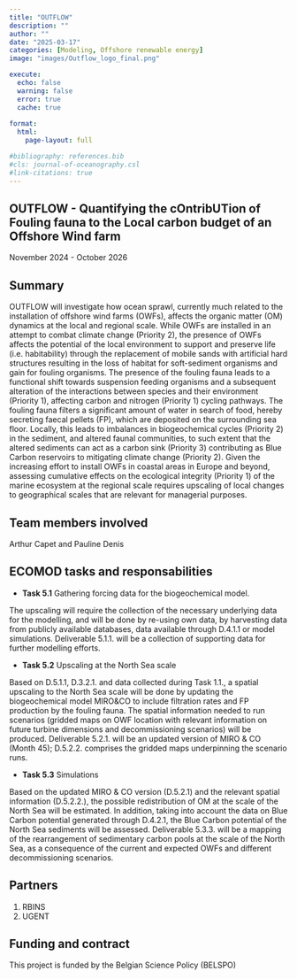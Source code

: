 ```yaml
---
title: "OUTFLOW"
description: ""
author: ""
date: "2025-03-17"
categories: [Modeling, Offshore renewable energy]
image: "images/Outflow_logo_final.png"

execute:
  echo: false
  warning: false
  error: true
  cache: true
  
format: 
  html:
    page-layout: full

#bibliography: references.bib
#cls: journal-of-oceanography.csl
#link-citations: true
---
```


## OUTFLOW - Quantifying the cOntribUTion of Fouling fauna to the Local carbon budget of an Offshore Wind farm

November 2024 - October 2026

## Summary

OUTFLOW will investigate how ocean sprawl, currently much related to the installation of offshore 
wind farms (OWFs), affects the organic matter (OM) dynamics at the local and regional scale. While 
OWFs are installed in an attempt to combat climate change (Priority 2), the presence of OWFs 
affects the potential of the local environment to support and preserve life (i.e. habitability) through 
the replacement of mobile sands with artificial hard structures resulting in the loss of habitat for 
soft-sediment organisms and gain for fouling organisms. The presence of the fouling fauna leads 
to a functional shift towards suspension feeding organisms and a subsequent alteration of the 
interactions between species and their environment (Priority 1), affecting carbon and nitrogen 
(Priority 1) cycling pathways. The fouling fauna filters a significant amount of water in search of 
food, hereby secreting faecal pellets (FP), which are deposited on the surrounding sea floor. 
Locally, this leads to imbalances in biogeochemical cycles (Priority 2) in the sediment, and altered 
faunal communities, to such extent that the altered sediments can act as a carbon sink (Priority 3) contributing
as Blue Carbon reservoirs to mitigating climate change (Priority 2). Given the 
increasing effort to install OWFs in coastal areas in Europe and beyond, assessing cumulative 
effects on the ecological integrity (Priority 1) of the marine ecosystem at the regional scale 
requires upscaling of local changes to geographical scales that are relevant for managerial 
purposes.

## Team members involved

Arthur Capet and Pauline Denis

## ECOMOD tasks and responsabilities

- **Task 5.1** Gathering forcing data for the biogeochemical model.

The upscaling will require the collection of the necessary underlying data for the modelling, and 
will be done by re-using own data, by harvesting data from publicly available databases, data 
available through D.4.1.1 or model simulations. Deliverable 5.1.1. will be a collection of supporting 
data for further modelling efforts.

- **Task 5.2** Upscaling at the North Sea scale

Based on D.5.1.1, D.3.2.1. and data collected during Task 1.1., a spatial upscaling to the North Sea 
scale will be done by updating the biogeochemical model MIRO&CO to include filtration rates and 
FP production by the fouling fauna. The spatial information needed to run scenarios (gridded maps 
on OWF location with relevant information on future turbine dimensions and decommissioning 
scenarios) will be produced. Deliverable 5.2.1. will be an updated version of MIRO & CO (Month 
45); D.5.2.2. comprises the gridded maps underpinning the scenario runs.

- **Task 5.3** Simulations

Based on the updated MIRO & CO version (D.5.2.1) and the relevant spatial information (D.5.2.2.), 
the possible redistribution of OM at the scale of the North Sea will be estimated. In addition, taking 
into account the data on Blue Carbon potential generated through D.4.2.1, the Blue Carbon 
potential of the North Sea sediments will be assessed. Deliverable 5.3.3. will be a mapping of the 
rearrangement of sedimentary carbon pools at the scale of the North Sea, as a consequence of the 
current and expected OWFs and different decommissioning scenarios.

## Partners

1. RBINS
2. UGENT

## Funding and contract

This project is funded by the Belgian Science Policy (BELSPO)

